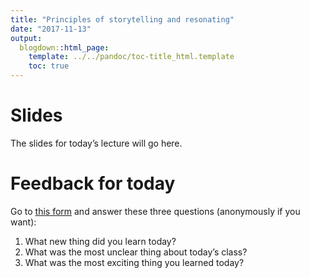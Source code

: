 ```yaml
---
title: "Principles of storytelling and resonating"
date: "2017-11-13"
output:
  blogdown::html_page:
    template: ../../pandoc/toc-title_html.template
    toc: true
---
```


# Slides

The slides for today's lecture will go here.


# Feedback for today

Go to [this form](https://goo.gl/forms/sTHHOtL4AjdoXCI52) and answer these three questions (anonymously if you want):

1. What new thing did you learn today?
2. What was the most unclear thing about today's class?
3. What was the most exciting thing you learned today?
